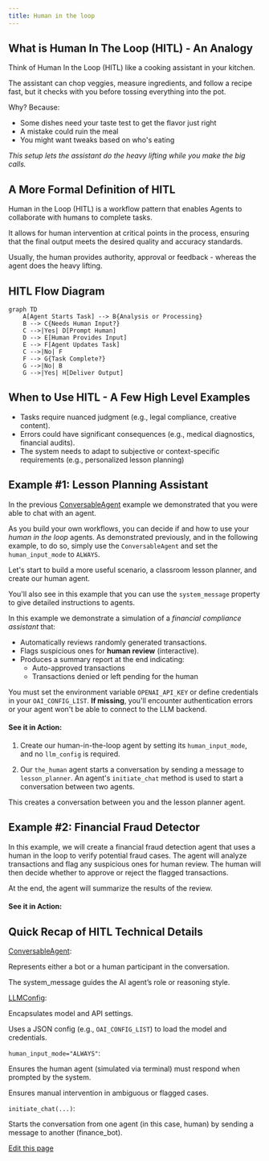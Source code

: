 ```yaml
---
title: Human in the loop
---
```


## What is Human In The Loop (HITL) - An Analogy

Think of Human In the Loop (HITL) like a cooking assistant in your kitchen.

The assistant can chop veggies, measure ingredients, and follow a recipe fast, but it checks with you before tossing everything into the pot.

Why? Because:

- Some dishes need your taste test to get the flavor just right
- A mistake could ruin the meal
- You might want tweaks based on who's eating

*This setup lets the assistant do the heavy lifting while you make the big calls.*

## A More Formal Definition of HITL

Human in the Loop (HITL) is a workflow pattern that enables Agents to collaborate with humans to complete tasks.

It allows for human intervention at critical points in the process, ensuring that the final output meets the desired quality and accuracy standards.

Usually, the human provides authority, approval or feedback - whereas the agent does the heavy lifting.

## HITL Flow Diagram

```mermaid
graph TD
    A[Agent Starts Task] --> B{Analysis or Processing}
    B --> C{Needs Human Input?}
    C -->|Yes| D[Prompt Human]
    D --> E[Human Provides Input]
    E --> F[Agent Updates Task]
    C -->|No| F
    F --> G{Task Complete?}
    G -->|No| B
    G -->|Yes| H[Deliver Output]
```

## When to Use HITL - A Few High Level Examples

- Tasks require nuanced judgment (e.g., legal compliance, creative content).
- Errors could have significant consequences (e.g., medical diagnostics, financial audits).
- The system needs to adapt to subjective or context-specific requirements (e.g., personalized lesson planning)

## Example #1: Lesson Planning Assistant

In the previous [ConversableAgent](/docs/user-guide/basic-concepts/conversable-agent) example we demonstrated that you were able to chat with an agent.

As you build your own workflows, you can decide if and how to use your *human in the loop* agents. As demonstrated previously, and in the following example, to do so, simply use the `ConversableAgent` and set the `human_input_mode` to `ALWAYS`.

Let's start to build a more useful scenario, a classroom lesson planner, and create our human agent.

You'll also see in this example that you can use the `system_message` property to give detailed instructions to agents.

In this example we demonstrate a simulation of a _financial compliance assistant_ that:

-   Automatically reviews randomly generated transactions.
-   Flags suspicious ones for **human review** (interactive).
-   Produces a summary report at the end indicating:
    -   Auto-approved transactions
    -   Transactions denied or left pending for the human

<Note>

You must set the environment variable `OPENAI_API_KEY` or define credentials in your `OAI_CONFIG_LIST`.
**If missing**, you'll encounter authentication errors or your agent won't be able to connect to the LLM backend.

</Note>


<Example/>

#### See it in Action:

<script src="https://asciinema.org/a/jpJ44gZCcxyQXO26cP81ToCo6.js" id="asciicast-jpJ44gZCcxyQXO26cP81ToCo6" async="true"></script>

1. Create our human-in-the-loop agent by setting its `human_input_mode`, and no `llm_config` is required.

2. Our `the_human` agent starts a conversation by sending a message to `lesson_planner`. An agent's `initiate_chat` method is used to start a conversation between two agents.

This creates a conversation between you and the lesson planner agent.

## Example #2: Financial Fraud Detector

In this example, we will create a financial fraud detection agent that uses a human in the loop to verify potential fraud cases.
The agent will analyze transactions and flag any suspicious ones for human review. The human will then decide whether to approve or reject the flagged transactions.

At the end, the agent will summarize the results of the review.


<ExampleHITLFinance/>

#### See it in Action:

<script src="https://asciinema.org/a/qxYX2MAm4ckeWXpZ8tnIDBWyN.js" id="asciicast-qxYX2MAm4ckeWXpZ8tnIDBWyN" async="true"></script>

## Quick Recap of HITL Technical Details

[ConversableAgent](/docs/user-guide/basic-concepts/conversable-agent):

Represents either a bot or a human participant in the conversation.

The system_message guides the AI agent’s role or reasoning style.

[LLMConfig](/docs/user-guide/advanced-concepts/llm-configuration-deep-dive/):

Encapsulates model and API settings.

Uses a JSON config (e.g., `OAI_CONFIG_LIST`) to load the model and credentials.

`human_input_mode="ALWAYS"`:

Ensures the human agent (simulated via terminal) must respond when prompted by the system.

Ensures manual intervention in ambiguous or flagged cases.

`initiate_chat(...)`:

Starts the conversation from one agent (in this case, human) by sending a message to another (finance_bot).

<div className="edit-url-container">
    <a className="edit-url" href="https://github.com/ag2ai/ag2/edit/main/website/docs/user-guide/basic-concepts/human-in-the-loop.mdx" target='_blank'><Icon icon="pen" iconType="solid" size="13px"/> Edit this page</a>
</div>
